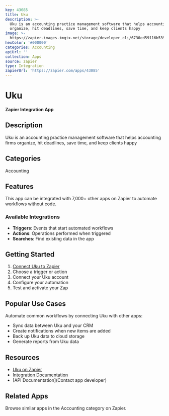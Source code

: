 ```yaml
---
key: 43085
title: Uku
description: >-
  Uku is an accounting practice management software that helps accounting firms
  organize, hit deadlines, save time, and keep clients happy
image: >-
  https://zapier-images.imgix.net/storage/developer_cli/6730ed59116b5391d32489d7a4115c81_5.png?auto=format%2Ccompress&ixlib=python-3.0.0&q=50
hexColor: '#000000'
categories: Accounting
apiUrl: ''
collection: Apps
source: zapier
type: Integration
zapierUrl: 'https://zapier.com/apps/43085'
---
```

# Uku

**Zapier Integration App**

## Description

Uku is an accounting practice management software that helps accounting firms organize, hit deadlines, save time, and keep clients happy

## Categories

Accounting

## Features

This app can be integrated with 7,000+ other apps on Zapier to automate workflows without code.

### Available Integrations

- **Triggers**: Events that start automated workflows
- **Actions**: Operations performed when triggered
- **Searches**: Find existing data in the app

## Getting Started

1. [Connect Uku to Zapier](https://zapier.com/apps/43085)
2. Choose a trigger or action
3. Connect your Uku account
4. Configure your automation
5. Test and activate your Zap

## Popular Use Cases

Automate common workflows by connecting Uku with other apps:

- Sync data between Uku and your CRM
- Create notifications when new items are added
- Back up Uku data to cloud storage
- Generate reports from Uku data

## Resources

- [Uku on Zapier](https://zapier.com/apps/43085)
- [Integration Documentation](https://zapier.com/apps/43085/integrations)
- [API Documentation](Contact app developer)

## Related Apps

Browse similar apps in the Accounting category on Zapier.
